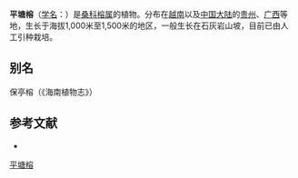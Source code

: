 {{Speciesbox
| name = 平塘榕
| status = 
| status_system = 
| image =
| genus = Ficus
| species = tuphapensis
| authority = Drak.
}}

'''平塘榕'''（[[学名|学名]]：{{lang|la|''Ficus tuphapensis''}}）是[[桑科|桑科]][[榕属|榕属]]的植物。分布在[[越南|越南]]以及[[中国大陆|中国大陆]]的[[贵州|贵州]]、[[广西|广西]]等地，生长于海拔1,000米至1,500米的地区，一般生长在石灰岩山坡，目前已由人工引种栽培。

== 别名 ==
保亭榕（《海南植物志》）

== 参考文献 ==
<div class="references-small">
* {{cite web| url =http://www.bioinfo.cn/db05/KmzwSpecies.php?action=view&id=13684| title =平塘榕| work =《中国高等植物数据库全库》| publisher =中国科学院微生物研究所| author =昆明植物研究所| accessdate =2009-02-24| deadurl =yes| archiveurl =https://web.archive.org/web/20160124001854/http://www.bioinfo.cn/db05/KmzwSpecies.php?action=view&id=13684| archivedate =2016-01-24}}
</div>
{{Taxonbar|from=Q11060803}}

[[Category:榕属|平塘榕]]


{{植物小作品}}
